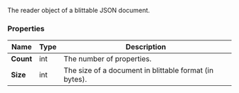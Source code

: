 
The reader object of a blittable JSON document.

### Properties

| Name | Type | Description |
| ------------- | ------------- | ----- |
| **Count** | int | The number of properties. |
| **Size** |  int | The size of a document in blittable format (in bytes). |

